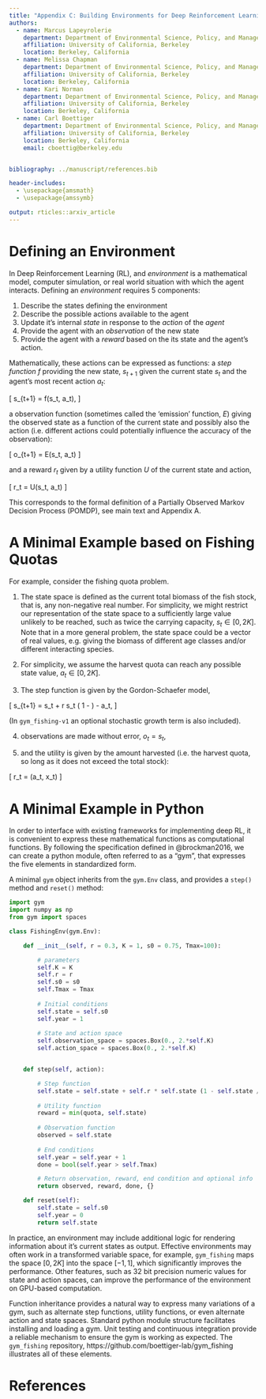 ```yaml
---
title: "Appendix C: Building Environments for Deep Reinforcement Learning"
authors:
  - name: Marcus Lapeyrolerie
    department: Department of Environmental Science, Policy, and Management
    affiliation: University of California, Berkeley
    location: Berkeley, California
  - name: Melissa Chapman
    department: Department of Environmental Science, Policy, and Management
    affiliation: University of California, Berkeley
    location: Berkeley, California
  - name: Kari Norman
    department: Department of Environmental Science, Policy, and Management
    affiliation: University of California, Berkeley
    location: Berkeley, California
  - name: Carl Boettiger
    department: Department of Environmental Science, Policy, and Management
    affiliation: University of California, Berkeley
    location: Berkeley, California
    email: cboettig@berkeley.edu


bibliography: ../manuscript/references.bib

header-includes:
  - \usepackage{amsmath}
  - \usepackage{amssymb}

output: rticles::arxiv_article
---
```


# Defining an Environment

In Deep Reinforcement Learning (RL), and _environment_ is a mathematical model, computer simulation, or real world situation with which the agent interacts.
Defining an _environment_  requires 5 components: 

1. Describe the states defining the environment
2. Describe the possible actions available to the agent
3. Update it's internal _state_ in response to the _action_ of the _agent_
4. Provide the agent with an _observation_ of the new state 
5. Provide the agent with a _reward_ based on the its state and the agent's action.

Mathematically, these actions can be expressed as functions: a _step function_ $f$ providing the new state, $s_{t+1}$ given the current state $s_t$ and the agent's most recent action $a_t$: 

\[ s_{t+1} = f(s_t, a_t), \]

a observation function (sometimes called the 'emission' function, $E$) giving the observed state as a function of the current state and possibly also the action (i.e. different actions could potentially influence the accuracy of the observation):

\[ o_{t+1} = E(s_t, a_t) \]

and a reward $r_t$ given by a utility function $U$ of the current state and action,

\[ r_t = U(s_t, a_t) \]

This corresponds to the formal definition of a Partially Observed Markov Decision Process (POMDP), see main text and Appendix A.



# A Minimal Example based on Fishing Quotas


For example, consider the fishing quota problem. 

1. The state space is defined as the current total biomass of the fish stock, that is, any non-negative real number.  For simplicity, we might restrict our representation of the state space to a sufficiently large value unlikely to be reached, such as twice the carrying capacity, $s_t \in [0, 2K]$.  Note that in a more general problem, the state space could be a vector of real values, e.g. giving the biomass of different age classes and/or different interacting species.

2. For simplicity, we assume the harvest quota can reach any possible state value, $a_t \in [0, 2K]$.  

3. The step function is given by the Gordon-Schaefer model,

\[ s_{t+1} = s_t + r s_t \left( 1 - \frac{s_t}{K} \right) - a_t, \]

(In `gym_fishing-v1` an optional stochastic growth term is also included).

4. observations are made without error, $o_t = s_t$, 

5. and the utility is given by the amount harvested (i.e. the harvest quota, so long as it does not exceed the total stock):

\[ r_t = \min(a_t, x_t) \]


# A Minimal Example in Python

In order to interface with existing frameworks for implementing deep RL, it is convenient to express these mathematical functions as computational functions.  By following the specification defined in @brockman2016, we can create a python module, often referred to as a "gym", that expresses the five elements in standardized form.  

\pagebreak 


A minimal `gym` object inherits from the `gym.Env` class, and provides a `step()` method and `reset()` method:

```python
import gym
import numpy as np
from gym import spaces

class FishingEnv(gym.Env):

    def __init__(self, r = 0.3, K = 1, s0 = 0.75, Tmax=100):

        # parameters
        self.K = K
        self.r = r
        self.s0 = s0
        self.Tmax = Tmax
        
        # Initial conditions
        self.state = self.s0
        self.year = 1
        
        # State and action space
        self.observation_space = spaces.Box(0., 2.*self.K)
        self.action_space = spaces.Box(0., 2.*self.K)


    def step(self, action):

        # Step function
        self.state = self.state + self.r * self.state (1 - self.state / self.K) - action
        
        # Utility function
        reward = min(quota, self.state)
        
        # Observation function
        observed = self.state
        
        # End conditions
        self.year = self.year + 1
        done = bool(self.year > self.Tmax)

        # Return observation, reward, end condition and optional info 
        return observed, reward, done, {}

    def reset(self):
        self.state = self.s0
        self.year = 0
        return self.state

```

In practice, an environment may include additional logic for rendering information about it's current states as output.
Effective environments may often work in a transformed variable space, for example, `gym_fishing` maps the space $[0,2K]$ into the space $[-1, 1]$, which significantly improves the performance. 
Other features, such as 32 bit precision numeric values for state and action spaces, can improve the performance of the environment on GPU-based computation.

Function inheritance provides a natural way to express many variations of a gym, such as alternate step functions, utility functions, or even alternate action and state spaces.
Standard python module structure facilitates installing and loading a gym. 
Unit testing and continuous integration provide a reliable mechanism to ensure the gym is working as expected.
The `gym_fishing` repository, https://github.com/boettiger-lab/gym_fishing illustrates all of these elements.

# References
